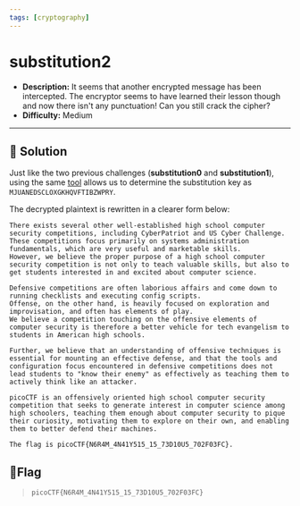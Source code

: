 ---
tags: [cryptography]
---
# substitution2

- **Description:** It seems that another encrypted message has been intercepted. 
The encryptor seems to have learned their lesson though and now there isn't any punctuation! 
Can you still crack the cipher?
- **Difficulty:** Medium

---

## 🔎 Solution
Just like the two previous challenges (**substitution0** and **substitution1**), 
using the same [tool](https://www.dcode.fr/monoalphabetic-substitution) allows us to determine the substitution key as `MJUANEDSCLOXGKHQVFTIBZWPRY`.

The decrypted plaintext is rewritten in a clearer form below:
```
There exists several other well-established high school computer security competitions, including CyberPatriot and US Cyber Challenge. 
These competitions focus primarily on systems administration fundamentals, which are very useful and marketable skills. 
However, we believe the proper purpose of a high school computer security competition is not only to teach valuable skills, but also to get students interested in and excited about computer science.

Defensive competitions are often laborious affairs and come down to running checklists and executing config scripts. 
Offense, on the other hand, is heavily focused on exploration and improvisation, and often has elements of play. 
We believe a competition touching on the offensive elements of computer security is therefore a better vehicle for tech evangelism to students in American high schools.

Further, we believe that an understanding of offensive techniques is essential for mounting an effective defense, and that the tools and configuration focus encountered in defensive competitions does not lead students to "know their enemy" as effectively as teaching them to actively think like an attacker.

picoCTF is an offensively oriented high school computer security competition that seeks to generate interest in computer science among high schoolers, teaching them enough about computer security to pique their curiosity, motivating them to explore on their own, and enabling them to better defend their machines.

The flag is picoCTF{N6R4M_4N41Y515_15_73D10U5_702F03FC}.
```

## 🚩Flag
> `picoCTF{N6R4M_4N41Y515_15_73D10U5_702F03FC}`